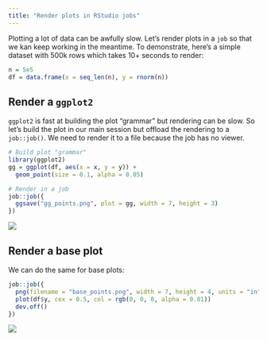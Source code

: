 ```yaml
---
title: "Render plots in RStudio jobs"
---
```


Plotting a lot of data can be awfully slow. Let's render plots in a `job` so that we kan keep working in the meantime. To demonstrate, here's a simple dataset with 500k rows which takes 10+ seconds to render:

```r
n = 5e5
df = data.frame(x = seq_len(n), y = rnorm(n))
```

## Render a `ggplot2`
`ggplot2` is fast at building the plot "grammar" but rendering can be slow. So let's build the plot in our main session but offload the rendering to a `job::job()`. We need to render it to a file because the job has no viewer.

```r
# Build plot "grammar"
library(ggplot2)
gg = ggplot(df, aes(x = x, y = y)) + 
  geom_point(size = 0.1, alpha = 0.05)

# Render in a job
job::job({
  ggsave("gg_points.png", plot = gg, width = 7, height = 3)
})
```
![](gg_points.png)


## Render a base plot
We can do the same for base plots:

```r
job::job({
  png(filename = "base_points.png", width = 7, height = 4, units = "in", res = 300)
  plot(df$y, cex = 0.5, col = rgb(0, 0, 0, alpha = 0.01))
  dev.off()
})
```

![](base_points.png)
